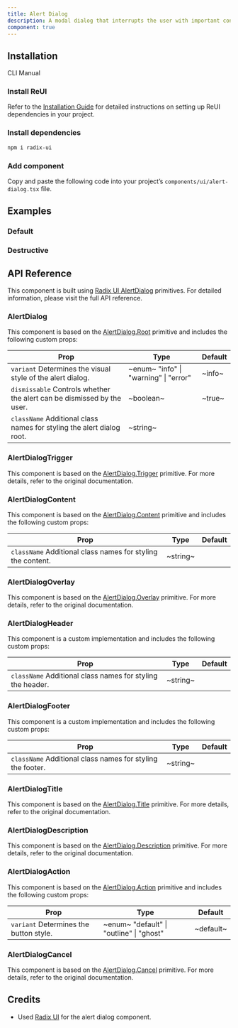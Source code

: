 ```yaml
---
title: Alert Dialog
description: A modal dialog that interrupts the user with important content and expects a response.
component: true
---
```


## Installation

<Tabs defaultValue="cli">

<TabsList>
  <TabsTrigger value="cli">CLI</TabsTrigger>
  <TabsTrigger value="manual">Manual</TabsTrigger>
</TabsList>

<TabsContent value="cli">
  <CliCommands name="alert-dialog" />
</TabsContent>

<TabsContent value="manual">    
<Steps>

### Install ReUI

Refer to the [Installation Guide](/docs/installation) for detailed instructions on setting up ReUI dependencies in your project.

### Install dependencies

```bash
npm i radix-ui
```

### Add component

Copy and paste the following code into your project’s `components/ui/alert-dialog.tsx` file.

<ComponentPreview name="alert-dialog" />

</Steps>

</TabsContent>

</Tabs>

## Examples

### Default

<ExamplePreview path="alert-dialog/default" />

### Destructive

<ExamplePreview path="alert-dialog/destructive" />

## API Reference

This component is built using [Radix UI AlertDialog](https://www.radix-ui.com/primitives/docs/components/alert-dialog) primitives. For detailed information, please visit the full API reference.

### AlertDialog

This component is based on the [AlertDialog.Root](https://www.radix-ui.com/primitives/docs/components/alert-dialog#root) primitive and includes the following custom props:

| **Prop**                                                                                          | **Type**                                                           | **Default** |
| ------------------------------------------------------------------------------------------------- | ------------------------------------------------------------------ | ----------- |
| `variant` <PopoverInfo>Determines the visual style of the alert dialog.</PopoverInfo>             | ~enum~ <PopoverInfo> "info" \| "warning" \| "error" </PopoverInfo> | ~info~      |
| `dismissable` <PopoverInfo>Controls whether the alert can be dismissed by the user.</PopoverInfo> | ~boolean~                                                          | ~true~      |
| `className` <PopoverInfo>Additional class names for styling the alert dialog root.</PopoverInfo>  | ~string~                                                           | <Na/>       |

### AlertDialogTrigger

This component is based on the [AlertDialog.Trigger](https://www.radix-ui.com/primitives/docs/components/alert-dialog#trigger) primitive. For more details, refer to the original documentation.

### AlertDialogContent

This component is based on the [AlertDialog.Content](https://www.radix-ui.com/primitives/docs/components/alert-dialog#content) primitive and includes the following custom props:

| **Prop**                                                                               | **Type** | **Default** |
| -------------------------------------------------------------------------------------- | -------- | ----------- |
| `className` <PopoverInfo>Additional class names for styling the content.</PopoverInfo> | ~string~ | <Na/>       |

### AlertDialogOverlay

This component is based on the [AlertDialog.Overlay](https://www.radix-ui.com/primitives/docs/components/alert-dialog#overlay) primitive. For more details, refer to the original documentation.

### AlertDialogHeader

This component is a custom implementation and includes the following custom props:

| **Prop**                                                                              | **Type** | **Default** |
| ------------------------------------------------------------------------------------- | -------- | ----------- |
| `className` <PopoverInfo>Additional class names for styling the header.</PopoverInfo> | ~string~ | <Na/>       |

### AlertDialogFooter

This component is a custom implementation and includes the following custom props:

| **Prop**                                                                              | **Type** | **Default** |
| ------------------------------------------------------------------------------------- | -------- | ----------- |
| `className` <PopoverInfo>Additional class names for styling the footer.</PopoverInfo> | ~string~ | <Na/>       |

### AlertDialogTitle

This component is based on the [AlertDialog.Title](https://www.radix-ui.com/primitives/docs/components/alert-dialog#title) primitive. For more details, refer to the original documentation.

### AlertDialogDescription

This component is based on the [AlertDialog.Description](https://www.radix-ui.com/primitives/docs/components/alert-dialog#description) primitive. For more details, refer to the original documentation.

### AlertDialogAction

This component is based on the [AlertDialog.Action](https://www.radix-ui.com/primitives/docs/components/alert-dialog#action) primitive and includes the following custom props:

| **Prop**                                                          | **Type**                                                              | **Default** |
| ----------------------------------------------------------------- | --------------------------------------------------------------------- | ----------- |
| `variant` <PopoverInfo>Determines the button style.</PopoverInfo> | ~enum~ <PopoverInfo> "default" \| "outline" \| "ghost" </PopoverInfo> | ~default~   |

### AlertDialogCancel

This component is based on the [AlertDialog.Cancel](https://www.radix-ui.com/primitives/docs/components/alert-dialog#cancel) primitive. For more details, refer to the original documentation.

## Credits

- Used [Radix UI](https://www.radix-ui.com/primitives/docs/components/alert-dialog) for the alert dialog component.
